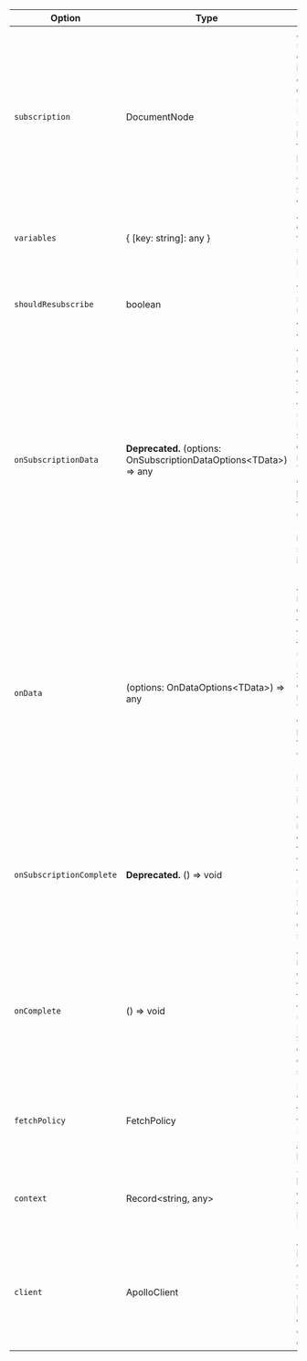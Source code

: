 | Option | Type | Description |
| - | - | - |
| `subscription` | DocumentNode | A GraphQL subscription document parsed into an AST by `graphql-tag`. **Optional** for the `useSubscription` Hook since the subscription can be passed in as the first parameter to the Hook. **Required** for the `Subscription` component. |
| `variables` | { [key: string]: any } | An object containing all of the variables your subscription needs to execute |
| `shouldResubscribe` | boolean | Determines if your subscription should be unsubscribed and subscribed again |
| `onSubscriptionData` | **Deprecated.** (options: OnSubscriptionDataOptions&lt;TData&gt;) => any | Allows the registration of a callback function, that will be triggered each time the `useSubscription` Hook / `Subscription` component receives data. The callback `options` object param consists of the current Apollo Client instance in `client`, and the received subscription data in `subscriptionData`. |
| `onData` | (options: OnDataOptions&lt;TData&gt;) => any | Allows the registration of a callback function, that will be triggered each time the `useSubscription` Hook / `Subscription` component receives data. The callback `options` object param consists of the current Apollo Client instance in `client`, and the received subscription data in `data`. |
| `onSubscriptionComplete` | **Deprecated.** () => void | Allows the registration of a callback function, that will be triggered when the `useSubscription` Hook / `Subscription` component completes the subscription. |
| `onComplete` | () => void | Allows the registration of a callback function, that will be triggered each time the `useSubscription` Hook / `Subscription` component completes the subscription. |
| `fetchPolicy` | FetchPolicy | How you want your component to interact with the Apollo cache. For details, see [Setting a fetch policy](/react/data/queries/#setting-a-fetch-policy). |
| `context` | Record&lt;string, any&gt; | Shared context between your component and your network interface (Apollo Link). |
| `client` | ApolloClient | An `ApolloClient` instance. By default `useSubscription` / `Subscription` uses the client passed down via context, but a different client can be passed in. |
